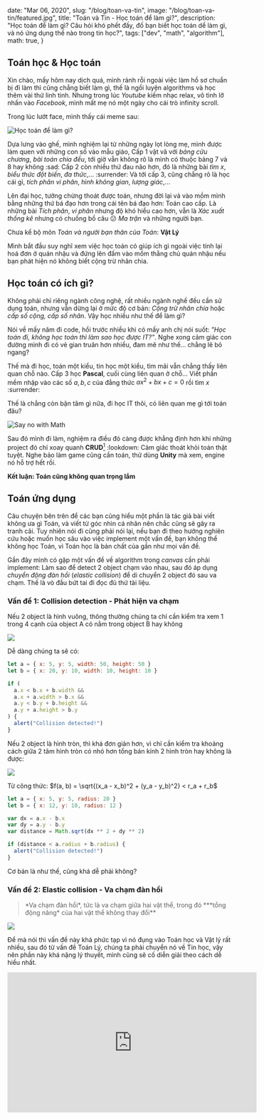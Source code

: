 
  date: "Mar 06, 2020",
  slug: "/blog/toan-va-tin",
  image: "/blog/toan-va-tin/featured.jpg",
  title: "Toán và Tin - Học toán để làm gì?",
  description:
    "Học toán để làm gì? Câu hỏi khó phết đấy, đố bạn biết học toán dể làm gì, và nó ứng dụng thế nào trong tin học?",
  tags: ["dev", "math", "algorithm"],
  math: true,
}


<link
  rel="stylesheet"
  href="https://cdn.jsdelivr.net/npm/katex@0.11.0/dist/katex.min.css"
  integrity="sha384-BdGj8xC2eZkQaxoQ8nSLefg4AV4/AwB3Fj+8SUSo7pnKP6Eoy18liIKTPn9oBYNG"
  crossOrigin="anonymous"
/>

## Toán học & Học toán

Xin chào, mấy hôm nay dịch quá, mình rảnh rỗi ngoài việc làm hồ sơ chuẩn bị đi làm thì cũng chẳng biết làm gì, thế là ngồi luyện algorithms và học thêm vài thứ linh tinh. Nhưng trong lúc _Youtube_ kiếm nhạc relax, vô tình lỡ nhấn vào _Facebook_, mình mất mẹ nó một ngày cho cái trò infinity scroll.

Trong lúc lướt face, mình thấy cái meme sau:

<img
  title="Học toán để làm gì?"
  alt="Học toán để làm gì?"
  src="/blog/toan-va-tin/01.jpg"
/>

Dựa lưng vào ghế, mình nghiệm lại từ những ngày lọt lòng mẹ, mình được làm quen với những con số vào mẫu giáo, Cấp 1 vật vã với _bảng cửu chương_, _bài toán chia đều_, tới giờ vẫn không rõ là mình có thuộc bảng 7 và 8 hay không :sad: Cấp 2 còn nhiều thứ đau não hơn, đó là những bài _tìm x_, _biểu thức đột biến_, _đa thức_,... :surrender: Và tới cấp 3, cũng chẳng rõ là học cái gì, _tích phân vi phân_, _hình không gian_, _lượng giác_,...

Lên đại học, tưởng chừng thoát được toán, nhưng đời lại vả vào mồm mình bằng những thứ bá đạo hơn trong cái tên bá đạo hơn: Toán cao cấp. Là những bài _Tích phân_, _vi phân_ nhưng độ khó hiểu cao hơn, vẫn là _Xác xuất thống kê_ nhưng có chuồng bồ câu :confused: _Ma trận_ và những người bạn.

Chưa kể bộ môn _Toán và người bạn thân của Toán_: **Vật Lý**

Mình bắt đầu suy nghĩ xem việc học toán có giúp ích gì ngoài việc tính lại hoá đơn ở quán nhậu và đứng lên đấm vào mồm thằng chủ quán nhậu nếu bạn phát hiện nó không biết cộng trừ nhân chia.

## Học toán có ích gì?

Không phải chỉ riêng ngành công nghệ, rất nhiều ngành nghề đều cần sử dụng toán, nhưng vẫn dừng lại ở mức độ cơ bản: _Cộng trừ nhân chia_ hoặc _cấp số cộng, cấp số nhân_. Vậy học nhiều như thế để làm gì?

Nói về mấy năm đi code, hồi trước nhiều khi có mấy anh chị nói suốt: _"Học toán đi, không học toán thì làm sao học được IT?"_. Nghe xong cảm giác con đường mình đi có vẻ gian truân hơn nhiều, đam mê như thế... chẳng lẽ bỏ ngang?

Thế mà đi học, toán một kiểu, tin học một kiểu, tìm mãi vẫn chẳng thấy liên quan chỗ nào. Cấp 3 học **Pascal**, cuối cùng liên quan ở chỗ... Viết phần mềm nhập vào các số $a, b, c$ của đẳng thức $ax^2 + bx + c = 0$ rồi tìm $x$ :surrender:

Thế là chẳng còn bận tâm gì nữa, đi học IT thôi, có liên quan mẹ gì tới toán đâu?

<img
  title="Say no with Math"
  alt="Say no with Math"
  src="/blog/toan-va-tin/02.jpg"
/>

Sau đó mình đi làm, nghiệm ra điều đó càng được khẳng định hơn khi những project đó chỉ xoay quanh **CRUD**[^1] :lookdown: Cảm giác thoát khỏi toán thật tuyệt. Nghe bảo làm game cũng cần toán, thử dùng **Unity** mà xem, engine nó hỗ trợ hết rồi.

[^1]: Create (tạo), Read (đọc), Update (cập nhật) và Delete (xóa) dữ liệu phần mềm thông qua truy vấn

**Kết luận: Toán cũng không quan trọng lắm**

## Toán ứng dụng

Câu chuyện bên trên để các bạn cũng hiểu một phần là tác giả bài viết không ưa gì Toán, và viết từ góc nhìn cá nhân nên chắc cũng sẽ gây ra tranh cãi. Tuy nhiên nói đi cũng phải nói lại, nếu bạn đi theo hướng nghiên cứu hoặc muốn học sâu vào việc implement một vấn đề, bạn không thể không học Toán, vì Toán học là bản chất của gần như mọi vấn đề.

Gần đây mình có gặp một vấn đề về algorithm trong _canvas_ cần phải implement: Làm sao để detect 2 object chạm vào nhau, sau đó áp dụng _chuyển động đàn hồi_ (_elastic collision_) để di chuyển 2 object đó sau va chạm. Thế là vò đầu bứt tai đi đọc đủ thứ tài liệu.

### Vấn đề 1: Collision detection - Phát hiện va chạm

Nếu 2 object là hình vuông, thông thường chúng ta chỉ cần kiểm tra xem 1 trong 4 cạnh của object A có nằm trong object B hay không

<img src="/blog/toan-va-tin/04.jpg" />

Dễ dàng chúng ta sẽ có:

```js
let a = { x: 5, y: 5, width: 50, height: 50 }
let b = { x: 20, y: 10, width: 10, height: 10 }

if (
  a.x < b.x + b.width &&
  a.x + a.width > b.x &&
  a.y < b.y + b.height &&
  a.y + a.height > b.y
) {
  alert("Collision detected!")
}
```

Nếu 2 object là hình tròn, thì khá đơn giản hơn, vì chỉ cần kiểm tra khoảng cách giữa 2 tâm hình tròn có nhỏ hơn tổng bán kính 2 hình tròn hay không là được:

<img src="/blog/toan-va-tin/05.jpg" />

Từ công thức: $f(a, b) = \sqrt{(x_a - x_b)^2 + (y_a - y_b)^2} < r_a + r_b$

```js
let a = { x: 5, y: 5, radius: 20 }
let b = { x: 12, y: 10, radius: 12 }

var dx = a.x - b.x
var dy = a.y - b.y
var distance = Math.sqrt(dx ** 2 + dy ** 2)

if (distance < a.radius + b.radius) {
  alert("Collision detected!")
}
```

Cơ bản là như thế, cũng khá dễ phải không?

### Vấn đề 2: Elastic collision - Va chạm đàn hồi

> <div id="dinh-nghia"></div> *Va chạm đàn hồi*, tức là va chạm giữa hai vật thể,
> trong đó ***tổng động năng* của hai vật thể không thay đổi**

<img src="/blog/toan-va-tin/translational_motion.gif" />

Để mà nói thì vấn đề này khá phức tạp vì nó đụng vào Toán học và Vật lý rất nhiều, sau đó từ vấn đề Toán Lý, chúng ta phải chuyển nó về Tin học, vậy nên phần này khá nặng lý thuyết, mình cũng sẽ cố diễn giải theo cách dễ hiểu nhất.

<iframe
  width="560"
  height="315"
  src="https://www.youtube.com/embed/ogiY6xt_TRM"
  frameBorder={0}
  allowFullScreen
  title="Giáo sư Walter Lewin giải thích về va chạm đàn hồi một chiều"
/>

Trước hết, chúng ta cần phải hiểu _va chạm đàn hồi_ hoạt động như thế nào: Xét các vật 1 và 2 có khối lượng $m_1$ và $m_2$ và vận tốc $u_1$ và $u_2$ trước khi va chạm, và $v_1$ và $v_2$ sau khi va chạm. Như đã nói ở [định nghĩa](#dinh-nghia), _tổng động năng_ sẽ **không thay đổi** sau khi va chạm, nên động năng được **bảo toàn**.

Việc bảo toàn động lượng toàn phần trước và sau va chạm được thể hiện bằng công thức: <div id="cong-thuc"></div>

<div className="text-center">

$$
m_1u_1 + m_2u_2 = m_1v_1 + m_2v_2
$$

</div>

Tương tự vậy, việc bảo toàn động năng sẽ được biểu thị bằng cách:

<div className="text-center">

$$
\frac{1}{2}m_1u_1^2 + \frac{1}{2}m_2u_2^2 = \frac{1}{2}m_1v_1^2 + \frac{1}{2}m_2v_2^2
$$

</div>

Chúng ta có thể tìm $v_1, v_2$ khi biết $u_1, u_2$ bằng cách:

<div className="text-center">

$$
v_1=\frac{m_1-m_2}{m_1+m_2}u_1 + \frac{2m_2}{m_1+m_2}u_2
$$

</div>

<div className="text-center">

$$
v_2=\frac{2m_1}{m_1+m_2}u_1 + \frac{m_2-m_1}{m_1+m_2}u_2
$$

</div>

Nếu khối lượng hai vật bằng nhau, chúng ta dễ dàng triệt tiêu và rút gọn công thức chỉ còn lại:

<div className="text-center">

$$
v_1=u_2
$$

</div>
<div className="text-center">

$$
v_2=u_1
$$

</div>

Giờ thì dễ hiểu hơn rồi, đơn giản là tương ứng với các vật thể có khối lượng bằng nhau, thì chúng trao đổi vận tốc ban đầu với nhau.

Ví dụ:

|   Quả bóng    | A = 3kg  | B = 5kg |
| :-----------: | :------: | :-----: |
| Trước va chạm |  4 m/s   |  -6m/s  |
|  Sau va chạm  | -8.5 m/s | 1.5 m/s |

Để dễ hình dung, mời bạn xem qua các mẫu va chạm sau:

<img
  title="Va chạm giữa 2 vật thể không cùng khối lượng"
  alt="Va chạm giữa 2 vật thể không cùng khối lượng"
  src="/blog/toan-va-tin/06.jpg"
/>

2 vật thể không cùng khối lượng va chạm ngược chiều với cùng vận tốc, khối lượng không bằng nhau, sau khi va chạm, động năng được bảo toàn, khối lượng không thay đổi, vì vậy áp dụng [công thức](#cong-thuc) ta có được vận tốc của 2 vật sau va chạm:

<div className="text-center">

$$
v_1 = \frac{2m - m}{2m + m}v + \frac{2m}{2m + m}(-v) = \frac{1}{3}v - \frac{2}{3}v = -\frac{1}{3}v
$$

</div>
<div className="text-center">

$$
v_2 = \frac{2.2m}{2m + m}(-v) + \frac{m - 2m}{2m + m}v = -\frac{4}{3}v - \frac{1}{3}v = -\frac{5}{3}v
$$

</div>

<img
  title="Va chạm giữa 2 vật thể có cùng khối lượng"
  alt="Va chạm giữa 2 vật thể có cùng khối lượng"
  src="/blog/toan-va-tin/07.jpg"
/>

Ở trường hợp 2 vật thể có cùng khối lượng, hãy thử lấy nhiều ví dụ hơn:

1.  Khi vật A chuyển động với vận tốc $\vec{v}$ chạm vào vật B đứng yên, vật B sẽ di chuyển với vận tốc bằng $\vec{v}$, vật A sau va chạm sẽ đứng yên.
2.  Khi vật A chuyển động với vận tốc $\vec{v}$, vật B di chuyển ngược chiều với vận tốc $-\frac{1}{2}\vec{v}$. Sau va chạm, chúng đổi chiều và hoán đổi vận tốc cho nhau.
3.  Khi vật A và B chuyển động cùng chiều với vận tốc lần lượt là $\vec{v}$ và $\frac{1}{2}\vec{v}$, sau một thời gian vật A chạm vào vật B, chúng vẫn di chuyển cùng chiều và hoán đổi vận tốc cho nhau.

Như vậy, chúng ta có thể tạm thời phân tích xong cách để xử lý va chạm đàn hồi, giờ thì từ toán sang tin nàoooo

### Vấn đề 3: Từ Toán Lý đến Tin học

Đầu tiên, khởi tạo một hàm giải quyết việc va chạm:

```js
/**
 * Hoán đổi vận tốc x và y của hai vật thể sau khi va chạm
 *
 * @param  Object | particle
 * @param  Object | otherParticle
 * @return null
 */
const resolveCollision = (particle, otherParticle) => {
  // Độ chênh lệch của vận tốc
  const xVelocityDiff = particle.velocity.x - otherParticle.velocity.x;
  const yVelocityDiff = particle.velocity.y - otherParticle.velocity.y;

  // Độ chênh lệch về khoảng cách
  const xDist = otherParticle.x - particle.x;
  const yDist = otherParticle.y - particle.y;

  // Lưu lại khối lượng trong biến để dễ đọc hơn
  // Tuy nhiên việc này sẽ tạo ra thêm bộ nhớ, hãy cân nhắc khi áp dụng
  const m1 = particle.mass;
  const m2 = otherParticle.mass;

  ...
```

Chúng ta phải xác định rằng các vật thể không bị chồng chéo lên nhau, vì các vật thể chồng lên nhau như thế không thể xử lý được va chạm:

```js
  ...

  if (xVelocityDiff * xDist + yVelocityDiff * yDist >= 0) {
    // handle goes here
  }
```

Góc của 2 vật thể va chạm bằng **atan2**[^2]

[^2]: _atan2_ là góc **tan** _lượng giác ngược_, trả về giá trị radian từ $-\pi$ tới $\pi$ giữa _trục toạ độ x_ và _tia_ từ gốc toạ độ $(0, 0)$ tới điểm $(x, y)$, ví dụ $atan( \pm0, -0 ) = \pm\pi$

```js
const angle = -Math.atan2(
  otherParticle.y - particle.y,
  otherParticle.x - particle.x,
)
```

Viết hàm tính vận tốc trước va chạm bằng cách xoay lại hệ toạ độ để tìm ra vận tốc ban đầu của vật thể:

```js
/**
 * Xoay lại hệ toạ độ để tính vận tốc
 *
 * Lấy vận tốc sau đó thay đổi theo hệ toạ độ mới được xoay
 *
 * @param  Object | velocity | Vận tốc của một vật riêng lẻ
 * @param  Float  | angle    | Góc va chạm giữa 2 vật tính theo radian
 * @return Object | Trả về vận tốc x và y bị thay đổi sau khi xoay hệ toạ độ
 */

const rotate = (velocity, angle) => {
  x: velocity.x * Math.cos(angle) - velocity.y * Math.sin(angle),
  y: velocity.x * Math.sin(angle) + velocity.y * Math.cos(angle)
}
```

Giờ thì bắt đầu xử lý va chạm theo toán học được rồi:

```js
// Vận tốc của các vật thể trước phương trình
const u1 = rotate(particle.velocity, angle)
const u2 = rotate(otherParticle.velocity, angle)

// Vận tốc của các vật thể sau khi va chạm 1 chiều:
const v1 = {
  x: (u1.x * (m1 - m2)) / (m1 + m2) + (u2.x * 2 * m2) / (m1 + m2),
  y: u1.y,
}
const v2 = {
  x: (u2.x * (m1 - m2)) / (m1 + m2) + (u1.x * 2 * m2) / (m1 + m2),
  y: u2.y,
}

// Vận tốc chính xác của vật thể sau khi quay hệ toạ độ trở lại như ban đầu
const vf1 = rotate(v1, -angle)
const vf2 = rotate(v2, -angle)

// Hoán đổi lại vận tốc thực cho các vật thể

particle.velocity.x = vf1.x
particle.velocity.y = vf1.y
otherParticle.velocity.x = vf2.x
otherParticle.velocity.y = vf2.y
```

Hoàn thành!

<img
  title="Kết quả chúng ta có được"
  alt="Kết quả chúng ta có được"
  src="/blog/toan-va-tin/result.gif"
/>

**Tại sao phải xoay lại hệ toạ độ?**

Gọi $a$ là góc va chạm giữa 2 vật thể, chúng ta có thể hình dung va chạm như sau:

<img
  title="Hệ toạ độ ban đầu"
  alt="Hệ toạ độ ban đầu"
  src="/blog/toan-va-tin/08.jpg"
/>

Có thể thấy, vận tốc vật không thể tính như một vector thông thường trong tin học vì tâm của 2 vật thể hình tròn không cùng nằm trên 1 đường thẳng song song với _trục toạ độ x_.

Và như đã nói, _góc lượng giác ngược_ $a$ trả về giá trị radian từ $-\pi$ tới $\pi$ giữa _trục toạ độ x_ và tia từ gốc toạ độ $(0, 0)$ tới điểm $(x, y)$, thế nên ta cần phải xoay cả hệ toạ độ lại sao cho đƯờng thẳng nối tâm của 2 vật thể hình tròn nằm song song cùng trục toạ độ x.

<img
  title="Kiểu như thế này"
  alt="Kiểu như thế này"
  src="/blog/toan-va-tin/03.jpg"
/>

Vì vậy khi xoay hệ toạ độ lại bằng một góc $a$ radian, chúng ta có thể tính được vận tốc vật trước va chạm

<img
  title="Hệ toạ độ sau khi xoay"
  alt="Hệ toạ độ sau khi xoay"
  src="/blog/toan-va-tin/09.jpg"
/>

Lúc này ta có thể dễ dàng tính được vận tốc của 2 vật thể trước va chạm, sau đó tính được các bước tiếp theo theo công thức đã phân tích, như vậy mới có thể giải quyết được bài toán. Cuối cùng, chúng ta xoay đúng hệ toạ độ về góc ban đầu để chuyển động không trở nên "dị dạng" bởi góc lệch.

## Kết bài

Bài toán đã được giải quyết, không quá khó, cũng không phải đơn giản nhỉ. Nó khó khi chúng ta không thể phân tích được bài toán, và nó trở nên dễ dàng hơn khi chúng ta đã hiểu về việc phải làm gì để thực hiện nó.

Ngoài vấn đề này ra, chúng ta còn rất nhiều vấn đề của Tin học sẽ đụng tới Toán, ví dụ như bạn lập trình một con AI đơn giản cho game Tic-Tac-Toe, bạn cũng cần sử dụng tới toán học để [kiểm tra tính thắng thua](https://math.stackexchange.com/questions/467757/determine-the-winner-of-a-tic-tac-toe-board-with-a-single-matrix-expression) trong trò chơi này.

Bạn không nhất thiết phải giỏi toán để trở thành một lập trình viên giỏi, đó là điều hiển nhiên. Nhưng ai cũng giỏi, vậy thì ai là người vượt trội hơn sẽ là người có lợi thế. Thời đại 4.0 rồi, chẳng có giới hạn nào trong cái ngành công nghệ này cả. Để cạnh tranh với những lập trình viên khác, bạn bắt buộc phải vượt trội.

> Giá trị của bạn nằm ở việc bạn có những gì.

Good luck! :argggg:

---

**Tham khảo:**

1.  Elastic Collisions Using Vectors instead of Trigonometry - [http://www.vobarian.com/collisions/](http://www.vobarian.com/collisions/)
2.  ElasticCollisions - [http://www.themcclungs.net/physics/download/H/Momentum/ElasticCollisions.pdf](http://www.themcclungs.net/physics/download/H/Momentum/ElasticCollisions.pdf)
3.  What are elastic and inelastic collisions? - [https://www.khanacademy.org/science/physics/linear-momentum/elastic-and-inelastic-collisions/a/what-are-elastic-and-inelastic-collisions](https://www.khanacademy.org/science/physics/linear-momentum/elastic-and-inelastic-collisions/a/what-are-elastic-and-inelastic-collisions)
4.  Elastic Collisions In One Dimension Physics Problems - Conservation of Momentum & Kinetic Energy - [https://youtu.be/CFbo_nBdBco](https://youtu.be/CFbo_nBdBco)
5.  Elastic collision formula derivation if one of balls velocity is 0 - [http://www.batesville.k12.in.us/physics/apphynet/Dynamics/Collisions/elastic_deriv.htm](http://www.batesville.k12.in.us/physics/apphynet/Dynamics/Collisions/elastic_deriv.htm)
6.  Lec 16: Elastic and Inelastic Collisions - 8.01 Classical Mechanics, Fall 1999 (Walter Lewin) - [https://youtu.be/ogiY6xt_TRM](https://youtu.be/ogiY6xt_TRM)

**Một số bài viết / sách hay:**

1.  How to think like a programmer — lessons in problem solving - [https://www.freecodecamp.org/news/how-to-think-like-a-programmer-lessons-in-problem-solving-d1d8bf1de7d2/](https://www.freecodecamp.org/news/how-to-think-like-a-programmer-lessons-in-problem-solving-d1d8bf1de7d2/)
2.  Introduction to Mathematical Statistics - [https://www.onlinemathlearning.com/statistics.html](https://www.onlinemathlearning.com/statistics.html)
3.  Problem Solving with Algorithms and Data Structures - [https://runestone.academy/runestone/books/published/pythonds/index.html](https://runestone.academy/runestone/books/published/pythonds/index.html)
4.  Programming and Mathematical Thinking - [http://webpages.math.luc.edu/~lauve/courses/215-fa2016/Stavely_python_ebook.pdf](http://webpages.math.luc.edu/~lauve/courses/215-fa2016/Stavely_python_ebook.pdf)
5.  Mathematics by MIT Open Course ware - [https://ocw.mit.edu/courses/audio-video-courses/#mathematics](https://ocw.mit.edu/courses/audio-video-courses/#mathematics)
